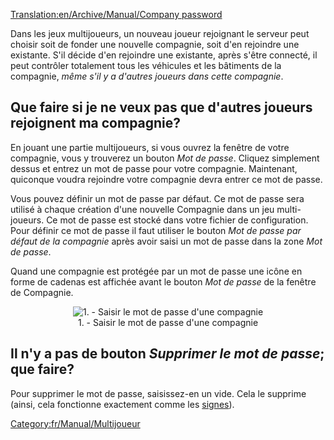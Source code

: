 [[Translation:en/Archive/Manual/Company password]]


Dans les jeux multijoueurs, un nouveau joueur rejoignant le serveur peut choisir soit de fonder une nouvelle compagnie, soit d'en rejoindre une existante. S'il décide d'en rejoindre une existante, après s'être connecté, il peut contrôler totalement tous les véhicules et les bâtiments de la compagnie, ''même s'il y a d'autres joueurs dans cette compagnie''.

==Que faire si je ne veux pas que d'autres joueurs rejoignent ma compagnie?==

En jouant une partie multijoueurs, si vous ouvrez la fenêtre de votre compagnie, vous y trouverez un bouton ''Mot de passe''. Cliquez simplement dessus et entrez un mot de passe pour votre compagnie. Maintenant, quiconque voudra rejoindre votre compagnie devra entrer ce mot de passe.

Vous pouvez définir un mot de passe par défaut. Ce mot de passe sera utilisé à chaque création d'une nouvelle Compagnie dans un jeu multi-joueurs. Ce mot de passe est stocké dans votre fichier de configuration. Pour définir ce mot de passe il faut utiliser le bouton ''Mot de passe par défaut de la compagnie'' après avoir saisi un mot de passe dans la zone ''Mot de passe''.

Quand une compagnie est protégée par un mot de passe une icône en forme de cadenas est affichée avant le bouton ''Mot de passe'' de la fenêtre de Compagnie.

<center>[[File:fr/Manual/141 Company Password Input Box.png|center|frame|1. - Saisir le mot de passe d'une compagnie]]</center>

==Il n'y a pas de bouton ''Supprimer le mot de passe''; que faire?==

Pour supprimer le mot de passe, saisissez-en un vide. Cela le supprime (ainsi, cela fonctionne exactement comme les [[fr/Manual/Signe|signes]]).

[[Category:fr/Manual/Multijoueur]]